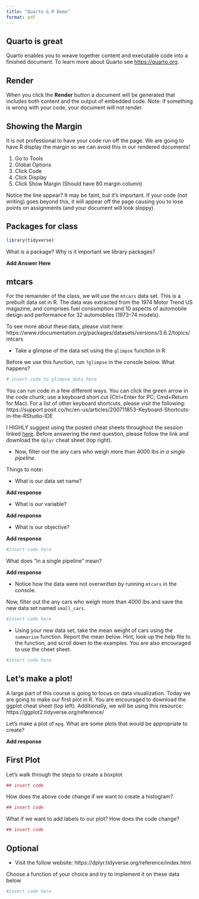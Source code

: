 ```yaml
---
title: "Quarto & R Demo"
format: pdf
---
```


## Quarto is great

Quarto enables you to weave together content and executable code into a finished document. To learn more about Quarto see <https://quarto.org>.

## Render

When you click the **Render** button a document will be generated that includes both content and the output of embedded code. Note: if something is wrong with your code, your document will not render.

## Showing the Margin 

It is not professional to have your code run off the page. We are going to have R display the margin so we can avoid this in our rendered documents! 

1. Go to Tools 
2. Global Options 
3. Click Code
4. Click Display 
5. Click Show Margin (Should have 80 margin column)

Notice the line appear? It may be faint, but it's important. If your code (not writing) goes beyond this, it will appear off the page causing you to lose points on assignments (and your document will look sloppy).

## Packages for class

```r
library(tidyverse)
```


What is a package? Why is it important we library packages? 

**Add Answer Here**

## mtcars

For the remainder of the class, we will use the `mtcars` data set. This is a prebuilt data set in R. The data was extracted from the 1974 Motor Trend US magazine, and comprises fuel consumption and 10 aspects of automobile design and performance for 32 automobiles (1973--74 models).

To see more about these data, please visit here: https://www.rdocumentation.org/packages/datasets/versions/3.6.2/topics/mtcars

-   Take a glimpse of the data set using the `glimpse` function in R

Before we use this function, run `?glimpse` in the console below. What happens?

```r

# insert code to glimpse data here

```

You can run code in a few different ways. You can click the green arrow in the code chunk; use a keyboard short cut (Ctrl+Enter for PC; Cmd+Return for Mac). For a list of other keyboard shortcuts, please visit the following: https://support.posit.co/hc/en-us/articles/200711853-Keyboard-Shortcuts-in-the-RStudio-IDE



I HIGHLY suggest using the posted cheat sheets throughout the session linked [here](https://sta199-summer-1.github.io/computing-cheatsheets.html). Before answering the next question, please follow the link and download the `dplyr` cheat sheet (top right). 


-   Now, filter out the any cars who weigh more than 4000 lbs *in a single pipeline*.

Things to note: 

- What is our data set name?

**Add response**

- What is our variable?

**Add response**

- What is our objective?

**Add response**

```r

#insert code here

```


What does "in a single pipeline" mean? 

**Add response**


-   Notice how the data were not overwritten by running `mtcars` in the console.

Now, filter out the any cars who weigh more than 4000 lbs and save the new data set named `small_cars`.

```r

#insert code here

```

-   Using your new data set, take the mean weight of cars using the `summarise` function. Report the mean below. Hint, look up the help file to the function, and scroll down to the examples. You are also encouraged to use the cheet sheet.

```r

#insert code here

```


## Let's make a plot!

A large part of this course is going to focus on data visualization. Today we are going to make our first plot in R. You are encouraged to download the ggplot cheat sheet (top left). Additionally, we will be using this resource: https://ggplot2.tidyverse.org/reference/

Let's make a plot of `mpg`. What are some plots that would be appropriate to create? 

**Add response**




## First Plot 

Let's walk through the steps to create a boxplot

```r

## insert code

```


How does the above code change if we want to create a histogram? 


```r

## insert code

```


What if we want to add labels to our plot? How does the code change? 


```r

## insert code 

```


## Optional

-   Visit the follow website: https://dplyr.tidyverse.org/reference/index.html

Choose a function of your choice and try to implement it on these data below

```r

#insert code here

```
